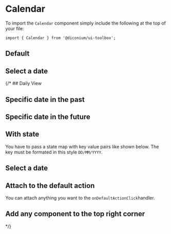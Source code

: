 
<Meta of={CalendarStories} />

# Calendar

To import the `Calendar` component simply include the following at the top of your file:

```
import { Calendar } from '@diconium/ui-toolbox';
```

## Default

<Canvas of={CalendarStories.Default} />

## Select a date

<Canvas of={CalendarStories.SelectADate} />

{/* ## Daily View

<Canvas of={CalendarStories.DailyView} />

## Specific date in the past

<Canvas of={CalendarStories.SpecificDateInThePast} />

## Specific date in the future

<Canvas of={CalendarStories.SpecificDateInTheFuture} />

## With state

You have to pass a state map with key value pairs like shown below. The key must be formated in this style
`DD/MM/YYYY`.

<Canvas of={CalendarStories.WithState} />

## Select a date

<Canvas of={CalendarStories.SelectADate} />

## Attach to the default action

You can attach anything you want to the `onDefaultActionClick`handler.

<Canvas of={CalendarStories.AttachToTheDefaultAction} />

## Add any component to the top right corner

<Canvas of={CalendarStories.AddAnyComponentToTheTopRightCorner} /> */}
